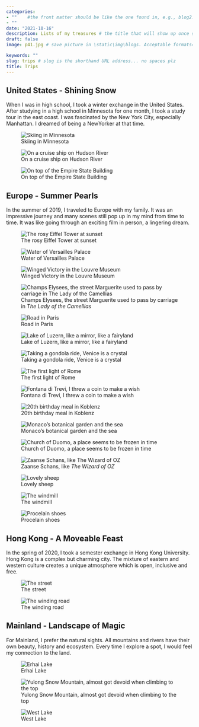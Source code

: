 ```yaml
---
categories:  
- ""    #the front matter should be like the one found in, e.g., blog2.md. It cannot be like the normal Rmd we used
- ""
date: "2021-10-16"
description: Lists of my treasures # the title that will show up once someone gets to this page
draft: false
image: p41.jpg # save picture in \static\img\blogs. Acceptable formats= jpg, jpeg, or png . Your iPhone pics wont work

keywords: ""
slug: trips # slug is the shorthand URL address... no spaces plz
title: Trips
---
```

## United States - Shining Snow
When I was in high school, I took a winter exchange in the United States. After studying in a high school in Minnesota for one month, I took a study tour in the east coast. I was fascinated by the New York City, especially Manhattan. I dreamed of being a NewYorker at that time.

![Skiing in Minnesota](https://iknow-pic.cdn.bcebos.com/a5c27d1ed21b0ef4f55c79cecfc451da80cb3eee)

![On a cruise ship on Hudson River](https://iknow-pic.cdn.bcebos.com/c2cec3fdfc0392453101009f9594a4c27c1e25ee)

![On top of the Empire State Building](https://iknow-pic.cdn.bcebos.com/c2fdfc039245d6883cb65334b6c27d1ed31b24ee)

## Europe - Summer Pearls
In the summer of 2019, I traveled to Europe with my family. It was an impressive journey and many scenes still pop up in my mind from time to time. It was like going through an exciting film in person, a lingering dream. 

![The rosy Eiffel Tower at sunset](https://iknow-pic.cdn.bcebos.com/279759ee3d6d55fbfd7797b67f224f4a21a4dde9)

![Water of Versailles Palace](https://iknow-pic.cdn.bcebos.com/86d6277f9e2f07081ab4cb90fb24b899a801f2e9)

![Winged Victory in the Louvre Museum](https://iknow-pic.cdn.bcebos.com/0b7b02087bf40ad15c552673452c11dfa8eccee9)

![Champs Elysees, the street Marguerite used to pass by carriage in *The Lady of the Camellias*](https://iknow-pic.cdn.bcebos.com/060828381f30e9248d157da15e086e061c95f7e9)

![Road in Paris](https://iknow-pic.cdn.bcebos.com/267f9e2f070828382cbc3d84aa99a9014d08f1e9)

![Lake of Luzern, like a mirror, like a fairyland](https://iknow-pic.cdn.bcebos.com/54fbb2fb43166d221dc6f404542309f79152d2e9)

![Taking a gondola ride, Venice is a crystal](https://iknow-pic.cdn.bcebos.com/6c224f4a20a446235c7b44f28a22720e0df3d7e9)

![The first light of Rome](https://iknow-pic.cdn.bcebos.com/b7003af33a87e9504da612fc02385343faf2b4e9)

![Fontana di Trevi, I threw a coin to make a wish](https://iknow-pic.cdn.bcebos.com/e850352ac65c103828cf2f52a0119313b17e89e9)

![20th birthday meal in Koblenz](https://iknow-pic.cdn.bcebos.com/64380cd7912397dd24c879944b82b2b7d1a287e9)

![Monaco's botanical garden and the sea](https://iknow-pic.cdn.bcebos.com/cb8065380cd79123135175e4bf345982b3b780e9)

![Church of Duomo, a place seems to be frozen in time ](https://iknow-pic.cdn.bcebos.com/b3fb43166d224f4a732892831bf790529922d1e9)

![Zaanse Schans, like *The Wizard of OZ*](https://iknow-pic.cdn.bcebos.com/0df431adcbef7609c5ba780f3cdda3cc7dd99ee9)

![Lovely sheep](https://iknow-pic.cdn.bcebos.com/ae51f3deb48f8c54396224bf28292df5e1fe7fe9)

![The windmill](https://iknow-pic.cdn.bcebos.com/b58f8c5494eef01f95a5f955f2fe9925bd317de9)

![Procelain shoes](https://iknow-pic.cdn.bcebos.com/f2deb48f8c5494ee5e93ee893ff5e0fe98257ee9)

## Hong Kong - A Moveable Feast
In the spring of 2020, I took a semester exchange in Hong Kong University. Hong Kong is a complex but charming city. The mixture of eastern and western culture creates a unique atmosphere which is open, inclusive and free.

![The street](https://iknow-pic.cdn.bcebos.com/95eef01f3a292df551724d85ae315c6035a873e9)

![The winding road](https://iknow-pic.cdn.bcebos.com/f11f3a292df5e0fe2ba968914e6034a85fdf72e9)

## Mainland - Landscape of Magic
For Mainland, I prefer the natural sights. All mountains and rivers have their own beauty, history and ecosystem. Every time I explore a spot, I would feel my connection to the land. 

![Erhai Lake](https://iknow-pic.cdn.bcebos.com/d058ccbf6c81800adc54689ea33533fa838b47e9)

![Yulong Snow Mountain, almost got devoid when climbing to the top](https://iknow-pic.cdn.bcebos.com/9d82d158ccbf6c814486cd78ae3eb13532fa40e9)

![West Lake](https://iknow-pic.cdn.bcebos.com/2cf5e0fe9925bc31e8ece0084cdf8db1ca1370e9)

